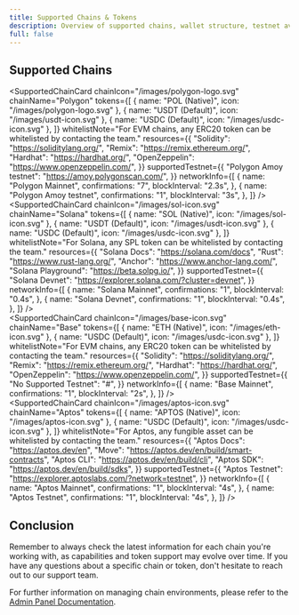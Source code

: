 ```yaml
---
title: Supported Chains & Tokens
description: Overview of supported chains, wallet structure, testnet availability, and token whitelisting in Okto’s ecosystem.
full: false
---
```



## Supported Chains

<SupportedChainCard
  chainIcon="/images/polygon-logo.svg"
  chainName="Polygon"
  tokens={[
    { name: "POL (Native)", icon: "/images/polygon-logo.svg" },
    { name: "USDT (Default)", icon: "/images/usdt-icon.svg" },
    { name: "USDC (Default)", icon: "/images/usdc-icon.svg" },
  ]}
  whitelistNote="For EVM chains, any ERC20 token can be whitelisted by contacting the team."
  resources={{
    "Solidity": "https://soliditylang.org/",
    "Remix": "https://remix.ethereum.org/",
    "Hardhat": "https://hardhat.org/",
    "OpenZeppelin": "https://www.openzeppelin.com/",
  }}
  supportedTestnet={{
    "Polygon Amoy testnet": "https://amoy.polygonscan.com/",
  }}
  networkInfo={[
    {
      name: "Polygon Mainnet",
      confirmations: "7",
      blockInterval: "2.3s",
    },
    {
      name: "Polygon Amoy testnet",
      confirmations: "1",
      blockInterval: "3s",
    },
  ]}
/>
<br/>
<SupportedChainCard
  chainIcon="/images/sol-icon.svg"
  chainName="Solana"
  tokens={[
    { name: "SOL (Native)", icon: "/images/sol-icon.svg" },
    { name: "USDT (Default)", icon: "/images/usdt-icon.svg" },
    { name: "USDC (Default)", icon: "/images/usdc-icon.svg" },
  ]}
  whitelistNote="For Solana, any SPL token can be whitelisted by contacting the team."
  resources={{
    "Solana Docs": "https://solana.com/docs",
    "Rust": "https://www.rust-lang.org/",
    "Anchor": "https://www.anchor-lang.com/",
    "Solana Playground": "https://beta.solpg.io/",
  }}
  supportedTestnet={{
    "Solana Devnet": "https://explorer.solana.com/?cluster=devnet",
  }}
  networkInfo={[
    {
      name: "Solana Mainnet",
      confirmations: "1",
      blockInterval: "0.4s",
    },
    {
      name: "Solana Devnet",
      confirmations: "1",
      blockInterval: "0.4s",
    },
  ]}
/>
<br/>
<SupportedChainCard
  chainIcon="/images/base-icon.svg"
  chainName="Base"
  tokens={[
    { name: "ETH (Native)", icon: "/images/eth-icon.svg" },
    { name: "USDC (Default)", icon: "/images/usdc-icon.svg" },
  ]}
  whitelistNote="For EVM chains, any ERC20 token can be whitelisted by contacting the team."
  resources={{
    "Solidity": "https://soliditylang.org/",
    "Remix": "https://remix.ethereum.org/",
    "Hardhat": "https://hardhat.org/",
    "OpenZeppelin": "https://www.openzeppelin.com/",
  }}
  supportedTestnet={{
    "No Supported Testnet": "#",
  }}
  networkInfo={[
    {
      name: "Base Mainnet",
      confirmations: "1",
      blockInterval: "2s",
    },
  ]}
/>
<br/>
<SupportedChainCard
  chainIcon="/images/aptos-icon.svg"
  chainName="Aptos"
  tokens={[
    { name: "APTOS (Native)", icon: "/images/aptos-icon.svg" },
    { name: "USDC (Default)", icon: "/images/usdc-icon.svg" },
  ]}
  whitelistNote="For Aptos, any fungible asset can be whitelisted by contacting the team."
  resources={{
    "Aptos Docs": "https://aptos.dev/en",
    "Move": "https://aptos.dev/en/build/smart-contracts",
    "Aptos CLI": "https://aptos.dev/en/build/cli",
    "Aptos SDK": "https://aptos.dev/en/build/sdks",
  }}
  supportedTestnet={{
    "Aptos Testnet": "https://explorer.aptoslabs.com/?network=testnet",
  }}
  networkInfo={[
    {
      name: "Aptos Mainnet",
      confirmations: "1",
      blockInterval: "4s",
    },
    {
      name: "Aptos Testnet",
      confirmations: "1",
      blockInterval: "4s",
    },
  ]}
/>

## Conclusion

Remember to always check the latest information for each chain you're working with, as capabilities and token support may evolve over time. If you have any questions about a specific chain or token, don't hesitate to reach out to our support team.

For further information on managing chain environments, please refer to the [Admin Panel Documentation](/docs/developer-admin-dashboard/overview).
